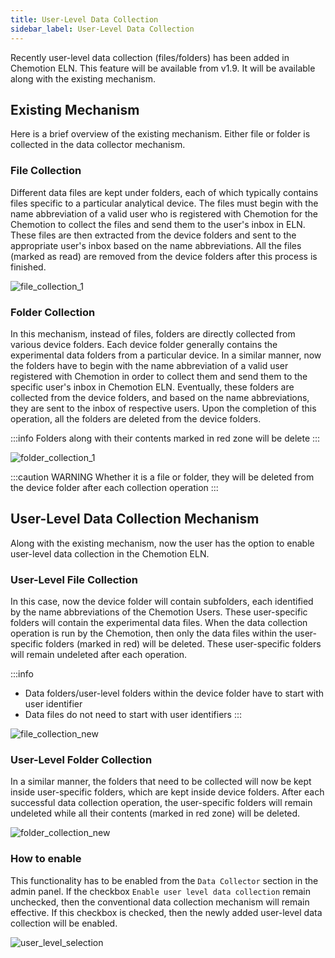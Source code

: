 ```yaml
---
title: User-Level Data Collection
sidebar_label: User-Level Data Collection
---
```


Recently user-level data collection (files/folders) has been added in Chemotion ELN. This feature will be available from
v1.9. It will be available along with the existing mechanism.

## Existing Mechanism

Here is a brief overview of the existing mechanism. Either file or folder is collected in the data collector mechanism.

### File Collection

Different data files are kept under folders, each of which typically contains files specific to a particular analytical
device. The files must begin with the name abbreviation of a valid user who is registered with Chemotion for the
Chemotion to collect the files and send them to the user's inbox in ELN. These files are then extracted from the
device folders and sent to the appropriate user's inbox based on the name abbreviations. All the files (marked as read)
are removed from the device folders after this process is finished.

![file_collection_1](/img/data_collector/data_collector_file_1.png)

### Folder Collection

In this mechanism, instead of files, folders are directly collected from various device folders. Each device folder
generally contains the experimental data folders from a particular device. In a similar manner, now the folders have to
begin with the name abbreviation of a valid user registered with Chemotion in order to collect them and send them to the
specific user's inbox in Chemotion ELN. Eventually, these folders are collected from the device folders, and based on the
name abbreviations, they are sent to the inbox of respective users. Upon the completion of this operation,
all the folders are deleted from the device folders.

:::info
Folders along with their contents marked in red zone will be delete
:::

![folder_collection_1](/img/data_collector/data_collector_folder_1.png)

:::caution WARNING
Whether it is a file or folder, they will be deleted from the device folder after each collection operation
:::

## User-Level Data Collection Mechanism

Along with the existing mechanism, now the user has the option to enable user-level data collection in the
Chemotion ELN.

### User-Level File Collection

In this case, now the device folder will contain subfolders, each identified by the name abbreviations of the
Chemotion Users. These user-specific folders will contain the experimental data files. When the data collection
operation is run by the Chemotion, then only the data files within the user-specific folders (marked in red) will be
deleted. These user-specific folders will remain undeleted after each operation.

:::info

- Data folders/user-level folders within the device folder have to start with user identifier
- Data files do not need to start with user identifiers
  :::

![file_collection_new](/img/data_collector/data_collector_file_new.png)

### User-Level Folder Collection

In a similar manner, the folders that need to be collected will now be kept inside user-specific folders, which are
kept inside device folders. After each successful data collection operation, the user-specific folders will remain
undeleted while all their contents (marked in red zone) will be deleted.

![folder_collection_new](/img/data_collector/data_collector_folder_new.png)

### How to enable

This functionality has to be enabled from the `Data Collector` section in the admin panel. If the checkbox `Enable
user level data collection` remain unchecked, then the conventional data collection mechanism will remain effective.
If this checkbox is checked, then the newly added user-level data collection will be enabled.

![user_level_selection](/img/data_collector/user_level_selection.gif)
